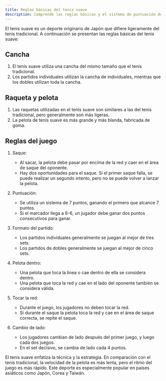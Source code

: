 ```yaml
---
title: Reglas básicas del tenis suave
description: Comprende las reglas básicas y el sistema de puntuación del tenis suave.
---
```

El tenis suave es un deporte originario de Japón que difiere ligeramente del tenis tradicional. A continuación se presentan las reglas básicas del tenis suave:

## Cancha

1. El tenis suave utiliza una cancha del mismo tamaño que el tenis tradicional.
2. Los partidos individuales utilizan la cancha de individuales, mientras que los dobles utilizan toda la cancha.

## Raqueta y pelota

1. Las raquetas utilizadas en el tenis suave son similares a las del tenis tradicional, pero generalmente son más ligeras.
2. La pelota de tenis suave es más grande y más blanda, fabricada de goma.

## Reglas del juego

1. Saque:
   - Al sacar, la pelota debe pasar por encima de la red y caer en el área de saque del oponente.
   - Hay dos oportunidades para el saque. Si el primer saque falla, se puede realizar un segundo intento, pero no se puede volver a lanzar la pelota.

2. Puntuación:
   - Se utiliza un sistema de 7 puntos, ganando el primero que alcance 7 puntos.
   - Si el marcador llega a 6-6, un jugador debe ganar dos puntos consecutivos para ganar.

3. Formato del partido:
   - Los partidos individuales generalmente se juegan al mejor de tres sets.
   - Los partidos de dobles generalmente se juegan al mejor de cinco sets.

4. Pelota dentro:
   - Una pelota que toca la línea o cae dentro de ella se considera dentro.
   - Una pelota que toca la red y cae en el lado del oponente también se considera válida.

5. Tocar la red:
   - Durante el juego, los jugadores no deben tocar la red.
   - Si durante el saque la pelota toca la red y cae en el área de saque correcta, se repite el saque.

6. Cambio de lado:
   - Los jugadores cambian de lado después del primer juego, y luego cada dos juegos.
   - En el set decisivo, se cambia de lado cada 4 puntos.

El tenis suave enfatiza la técnica y la estrategia. En comparación con el tenis tradicional, la velocidad de la pelota es más lenta, pero el ritmo del juego es más rápido. Este deporte es especialmente popular en países asiáticos como Japón, Corea y Taiwán.

